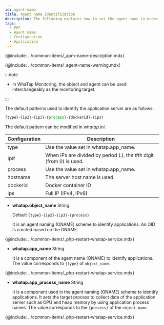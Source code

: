 ```yaml
---
id: agent-name
title: Agent name identification
description: The following explains how to set the agent name in order to identify the monitoring target.
tags:
  - PHP
  - Agent name
  - Configuration
  - Application
---
```


{@include: ../common-items/_apm-name-description.mdx}

{@include: ../common-items/_agent-name-warning.mdx}

:::note

- In WhaTap Monitoring, the object and agent can be used interchangeably as the monitoring target.

:::

The default patterns used to identify the application server are as follows:

```javascript title='object_name - default pattern'
{type}-{ip2}-{ip3}-{process}-{dockerid}-{ips}
```

The default pattern can be modified in _whatap.ini_.

| Configuration | Description                                                         |
| ------------- | ------------------------------------------------------------------- |
| type          | Use the value set in whatap.app_name.                               |
| Ip#           | When IPs are divided by period (.), the #th digit (from 0) is used. |
| process       | Use the value set in whatap.app_name.                               |
| hostname      | The server host name is used.                                       |
| dockerid      | Docker container ID                                                 |
| ips           | Full IP (IPv4, IPv6)                                                |

- **whatap.object_name** <span class='type'>String</span>

  Default `{type}-{ip2}-{ip3}-{process}`

  It is an agent naming (ONAME) scheme to identify applications. An OID is created based on the ONAME.  

{@include: ../common-items/_php-restart-whatap-service.mdx}

- **whatap.app_name** <span class='type'>String</span>

  It is a component of the agent name (ONAME) to identify applications. The value corresponds to `{type}` of `object_name`.  

{@include: ../common-items/_php-restart-whatap-service.mdx}

- **whatap.app_process_name** <span class='type'>String</span>

  It is a component used in the agent naming (ONAME) scheme to identify applications. It sets the target process to collect data of the application server such as CPU and heap memory by using application process names. The value corresponds to the `{process}` of the `object_name`.  

{@include: ../common-items/_php-restart-whatap-service.mdx}

